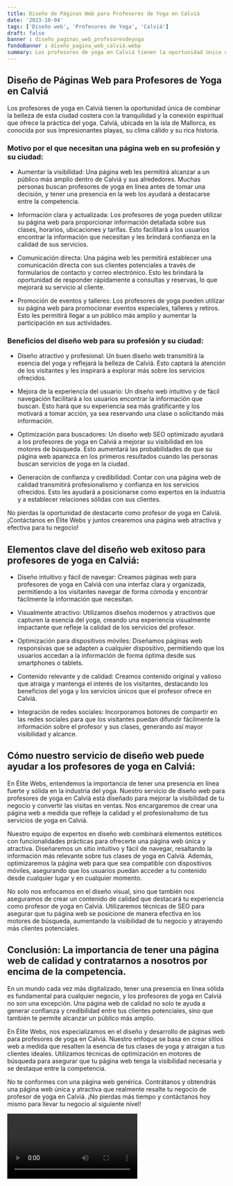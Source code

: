 ```yaml
---
title: Diseño de Páginas Web para Profesores de Yoga en Calviá
date: '2023-10-04'
tags: ['Diseño web', 'Profesores de Yoga', 'Calviá']
draft: false
banner : diseño_paginas_web_profesoresdeyoga
fondoBanner : diseño_pagina_web_calviá.webp
summary: Los profesores de yoga en Calviá tienen la oportunidad única de combinar la belleza de esta ciudad costera con la tranquilidad y la conexión espiritual que ofrece la práctica del yoga. Calviá, ubicada en la isla de Mallorca, es conocida por sus impresionantes playas, su clima cálido y su rica historia.
---
```


## Diseño de Páginas Web para Profesores de Yoga en Calviá

Los profesores de yoga en Calviá tienen la oportunidad única de combinar la belleza de esta ciudad costera con la tranquilidad y la conexión espiritual que ofrece la práctica del yoga. Calviá, ubicada en la isla de Mallorca, es conocida por sus impresionantes playas, su clima cálido y su rica historia.

### Motivo por el que necesitan una página web en su profesión y su ciudad:

- Aumentar la visibilidad: Una página web les permitirá alcanzar a un público más amplio dentro de Calviá y sus alrededores. Muchas personas buscan profesores de yoga en línea antes de tomar una decisión, y tener una presencia en la web los ayudará a destacarse entre la competencia.

- Información clara y actualizada: Los profesores de yoga pueden utilizar su página web para proporcionar información detallada sobre sus clases, horarios, ubicaciones y tarifas. Esto facilitará a los usuarios encontrar la información que necesitan y les brindará confianza en la calidad de sus servicios.

- Comunicación directa: Una página web les permitirá establecer una comunicación directa con sus clientes potenciales a través de formularios de contacto y correo electrónico. Esto les brindará la oportunidad de responder rápidamente a consultas y reservas, lo que mejorará su servicio al cliente.

- Promoción de eventos y talleres: Los profesores de yoga pueden utilizar su página web para promocionar eventos especiales, talleres y retiros. Esto les permitirá llegar a un público más amplio y aumentar la participación en sus actividades.

### Beneficios del diseño web para su profesión y su ciudad:

- Diseño atractivo y profesional: Un buen diseño web transmitirá la esencia del yoga y reflejará la belleza de Calviá. Esto captará la atención de los visitantes y les inspirará a explorar más sobre los servicios ofrecidos.

- Mejora de la experiencia del usuario: Un diseño web intuitivo y de fácil navegación facilitará a los usuarios encontrar la información que buscan. Esto hará que su experiencia sea más gratificante y los motivará a tomar acción, ya sea reservando una clase o solicitando más información.

- Optimización para buscadores: Un diseño web SEO optimizado ayudará a los profesores de yoga en Calviá a mejorar su visibilidad en los motores de búsqueda. Esto aumentará las probabilidades de que su página web aparezca en los primeros resultados cuando las personas buscan servicios de yoga en la ciudad.

- Generación de confianza y credibilidad: Contar con una página web de calidad transmitirá profesionalismo y confianza en los servicios ofrecidos. Esto les ayudará a posicionarse como expertos en la industria y a establecer relaciones sólidas con sus clientes.

No pierdas la oportunidad de destacarte como profesor de yoga en Calviá. ¡Contáctanos en Élite Webs y juntos crearemos una página web atractiva y efectiva para tu negocio!

<GifSeo />

<Cta />

## Elementos clave del diseño web exitoso para profesores de yoga en Calviá:

- Diseño intuitivo y fácil de navegar: Creamos páginas web para profesores de yoga en Calviá con una interfaz clara y organizada, permitiendo a los visitantes navegar de forma cómoda y encontrar fácilmente la información que necesitan.

- Visualmente atractivo: Utilizamos diseños modernos y atractivos que capturen la esencia del yoga, creando una experiencia visualmente impactante que refleje la calidad de los servicios del profesor.

- Optimización para dispositivos móviles: Diseñamos páginas web responsivas que se adapten a cualquier dispositivo, permitiendo que los usuarios accedan a la información de forma óptima desde sus smartphones o tablets.

- Contenido relevante y de calidad: Creamos contenido original y valioso que atraiga y mantenga el interés de los visitantes, destacando los beneficios del yoga y los servicios únicos que el profesor ofrece en Calviá.

- Integración de redes sociales: Incorporamos botones de compartir en las redes sociales para que los visitantes puedan difundir fácilmente la información sobre el profesor y sus clases, generando así mayor visibilidad y alcance.

## Cómo nuestro servicio de diseño web puede ayudar a los profesores de yoga en Calviá:

En Élite Webs, entendemos la importancia de tener una presencia en línea fuerte y sólida en la industria del yoga. Nuestro servicio de diseño web para profesores de yoga en Calviá está diseñado para mejorar la visibilidad de tu negocio y convertir las visitas en ventas. Nos encargaremos de crear una página web a medida que refleje la calidad y el profesionalismo de tus servicios de yoga en Calviá.

Nuestro equipo de expertos en diseño web combinará elementos estéticos con funcionalidades prácticas para ofrecerte una página web única y atractiva. Diseñaremos un sitio intuitivo y fácil de navegar, resaltando la información más relevante sobre tus clases de yoga en Calviá. Además, optimizaremos la página web para que sea compatible con dispositivos móviles, asegurando que los usuarios puedan acceder a tu contenido desde cualquier lugar y en cualquier momento.

No solo nos enfocamos en el diseño visual, sino que también nos aseguramos de crear un contenido de calidad que destacará tu experiencia como profesor de yoga en Calviá. Utilizaremos técnicas de SEO para asegurar que tu página web se posicione de manera efectiva en los motores de búsqueda, aumentando la visibilidad de tu negocio y atrayendo más clientes potenciales.

## Conclusión: La importancia de tener una página web de calidad y contratarnos a nosotros por encima de la competencia.

En un mundo cada vez más digitalizado, tener una presencia en línea sólida es fundamental para cualquier negocio, y los profesores de yoga en Calviá no son una excepción. Una página web de calidad no solo te ayuda a generar confianza y credibilidad entre tus clientes potenciales, sino que también te permite alcanzar un público más amplio.

En Élite Webs, nos especializamos en el diseño y desarrollo de páginas web para profesores de yoga en Calviá. Nuestro enfoque se basa en crear sitios web a medida que resalten la esencia de tus clases de yoga y atraigan a tus clientes ideales. Utilizamos técnicas de optimización en motores de búsqueda para asegurar que tu página web tenga la visibilidad necesaria y se destaque entre la competencia.

No te conformes con una página web genérica. Contrátanos y obtendrás una página web única y atractiva que realmente resalte tu negocio de profesor de yoga en Calviá. ¡No pierdas más tiempo y contáctanos hoy mismo para llevar tu negocio al siguiente nivel!

<Video />

<CtaBot job='Profesores de Yoga' city='Calviá'/>

<Gmaps query='Calviá+españa+maps' />